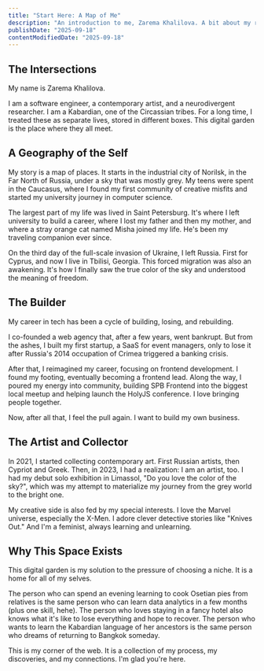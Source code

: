 ```yaml
---
title: "Start Here: A Map of Me"
description: "An introduction to me, Zarema Khalilova. A bit about my roots, my journey through tech and art, and why this digital garden exists."
publishDate: "2025-09-18"
contentModifiedDate: "2025-09-18"
---
```


## The Intersections

My name is Zarema Khalilova.

I am a software engineer, a contemporary artist, and a neurodivergent researcher. I am a Kabardian, one of the Circassian tribes. For a long time, I treated these as separate lives, stored in different boxes. This digital garden is the place where they all meet.

## A Geography of the Self

My story is a map of places. It starts in the industrial city of Norilsk, in the Far North of Russia, under a sky that was mostly grey. My teens were spent in the Caucasus, where I found my first community of creative misfits and started my university journey in computer science.

The largest part of my life was lived in Saint Petersburg. It's where I left university to build a career, where I lost my father and then my mother, and where a stray orange cat named Misha joined my life. He's been my traveling companion ever since.

On the third day of the full-scale invasion of Ukraine, I left Russia. First for Cyprus, and now I live in Tbilisi, Georgia. This forced migration was also an awakening. It's how I finally saw the true color of the sky and understood the meaning of freedom.

## The Builder

My career in tech has been a cycle of building, losing, and rebuilding.

I co-founded a web agency that, after a few years, went bankrupt. But from the ashes, I built my first startup, a SaaS for event managers, only to lose it after Russia's 2014 occupation of Crimea triggered a banking crisis.

After that, I reimagined my career, focusing on frontend development. I found my footing, eventually becoming a frontend lead. Along the way, I poured my energy into community, building SPB Frontend into the biggest local meetup and helping launch the HolyJS conference. I love bringing people together.

Now, after all that, I feel the pull again. I want to build my own business.

## The Artist and Collector

In 2021, I started collecting contemporary art. First Russian artists, then Cypriot and Greek. Then, in 2023, I had a realization: I am an artist, too. I had my debut solo exhibition in Limassol, "Do you love the color of the sky?", which was my attempt to materialize my journey from the grey world to the bright one.

My creative side is also fed by my special interests. I love the Marvel universe, especially the X-Men. I adore clever detective stories like "Knives Out." And I'm a feminist, always learning and unlearning.

## Why This Space Exists

This digital garden is my solution to the pressure of choosing a niche. It is a home for all of my selves.

The person who can spend an evening learning to cook Osetian pies from relatives is the same person who can learn data analytics in a few months (plus one skill, hehe). The person who loves staying in a fancy hotel also knows what it's like to lose everything and hope to recover. The person who wants to learn the Kabardian language of her ancestors is the same person who dreams of returning to Bangkok someday.

This is my corner of the web. It is a collection of my process, my discoveries, and my connections. I'm glad you're here.
